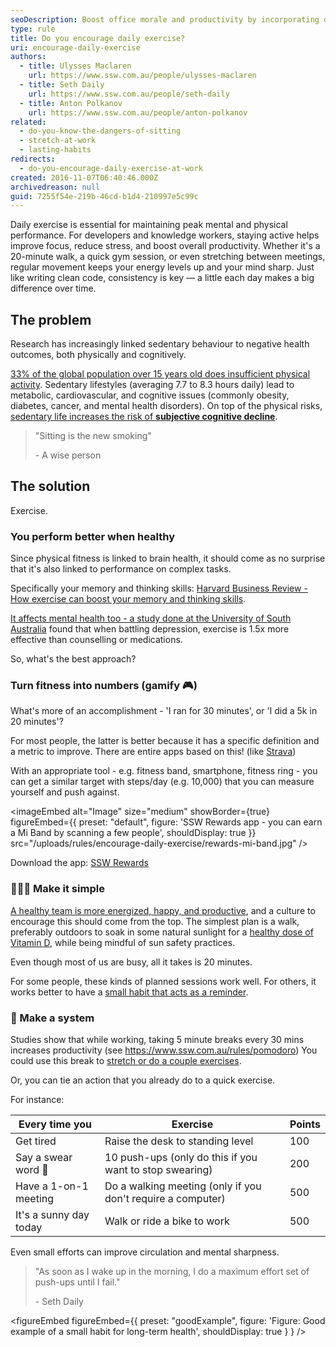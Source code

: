 ```yaml
---
seoDescription: Boost office morale and productivity by incorporating daily exercise at work, with simple activities like planking or walking outdoors.
type: rule
title: Do you encourage daily exercise?
uri: encourage-daily-exercise
authors:
  - title: Ulysses Maclaren
    url: https://www.ssw.com.au/people/ulysses-maclaren
  - title: Seth Daily
    url: https://www.ssw.com.au/people/seth-daily
  - title: Anton Polkanov
    url: https://www.ssw.com.au/people/anton-polkanov
related:
  - do-you-know-the-dangers-of-sitting
  - stretch-at-work
  - lasting-habits
redirects:
  - do-you-encourage-daily-exercise-at-work
created: 2016-11-07T06:40:46.000Z
archivedreason: null
guid: 7255f54e-219b-46cd-b1d4-210997e5c99c
---
```


Daily exercise is essential for maintaining peak mental and physical performance. For developers and knowledge workers, staying active helps improve focus, reduce stress, and boost overall productivity. Whether it's a 20-minute walk, a quick gym session, or even stretching between meetings, regular movement keeps your energy levels up and your mind sharp. Just like writing clean code, consistency is key — a little each day makes a big difference over time.
## The problem

Research has increasingly linked sedentary behaviour to negative health outcomes, both physically and cognitively.

[33% of the global population over 15 years old does insufficient physical activity](https://pmc.ncbi.nlm.nih.gov/articles/PMC7700832). Sedentary lifestyles (averaging 7.7 to 8.3 hours daily) lead to metabolic, cardiovascular, and cognitive issues (commonly obesity, diabetes, cancer, and mental health disorders). On top of the physical risks, [sedentary life increases the risk of **subjective cognitive decline**](https://www.tandfonline.com/doi/abs/10.1080/17518420801997007).

> "Sitting is the new smoking"
>
> \- A wise person

## The solution

Exercise.

<youtubeEmbed url="https://www.youtube.com/watch?v=wWGulLAa0O0" description="Video: What happens inside your body when you exercise (2 min)" />

### You perform better when healthy

Since physical fitness is linked to brain health, it should come as no surprise that it's also linked to performance on complex tasks.

Specifically your memory and thinking skills: [Harvard Business Review - How exercise can boost your memory and thinking skills](https://www.health.harvard.edu/mind-and-mood/exercise-can-boost-your-memory-and-thinking-skills).

[It affects mental health too - a study done at the University of South Australia](https://bjsm.bmj.com/content/57/18/1203) found that when battling depression, exercise is 1.5x more effective than counselling or medications.

So, what's the best approach?

### Turn fitness into numbers (gamify 🎮)

What's more of an accomplishment - 'I ran for 30 minutes', or 'I did a 5k in 20 minutes'?

For most people, the latter is better because it has a specific definition and a metric to improve.
There are entire apps based on this! (like [Strava](https://www.strava.com))

With an appropriate tool - e.g. fitness band, smartphone, fitness ring - you can get a similar target with steps/day (e.g. 10,000) that you can measure yourself and push against.

<imageEmbed
  alt="Image"
  size="medium"
  showBorder={true}
  figureEmbed={{
    preset: "default",
    figure: 'SSW Rewards app - you can earn a Mi Band by scanning a few people',
    shouldDisplay: true
  }}
  src="/uploads/rules/encourage-daily-exercise/rewards-mi-band.jpg"
/>

Download the app: [SSW Rewards](https://www.ssw.com.au/products/rewards)

### 🏃‍♂️‍➡️ Make it simple

[A healthy team is more energized, happy, and productive](https://www.cdc.gov/workplace-health-promotion/media/pdfs/2024/06/workplace-physical-activity-break-guide-508.pdf), and a culture to encourage this should come from the top. The simplest plan is a walk, preferably outdoors to soak in some natural sunlight for a [healthy dose of Vitamin D](https://www.betterhealth.vic.gov.au/health/healthyliving/vitamin-d), while being mindful of sun safety practices.

Even though most of us are busy, all it takes is 20 minutes.

For some people, these kinds of planned sessions work well. For others, it works better to have a [small habit that acts as a reminder](/lasting-habits).

### 🧠 Make a system

Studies show that while working, taking 5 minute breaks every 30 mins increases productivity (see <https://www.ssw.com.au/rules/pomodoro>)
You could use this break to [stretch or do a couple exercises](https://www.ssw.com.au/rules/stretch-at-work/).

Or, you can tie an action that you already do to a quick exercise.

For instance:

| Every time you | Exercise |  Points |
|--------|----------|----------|
| Get tired | Raise the desk to standing level | 100
| Say a swear word 🤬 | 10 push-ups (only do this if you want to stop swearing) | 200 |
| Have a 1-on-1 meeting | Do a walking meeting (only if you don't require a computer) | 500 |
| It's a sunny day today | Walk or ride a bike to work | 500 |

Even small efforts can improve circulation and mental sharpness.

> "As soon as I wake up in the morning, I do a maximum effort set of push-ups until I fail."
>
> \- Seth Daily

<figureEmbed figureEmbed={{
  preset: "goodExample",
  figure: 'Figure: Good example of a small habit for long-term health',
  shouldDisplay: true
} } />
